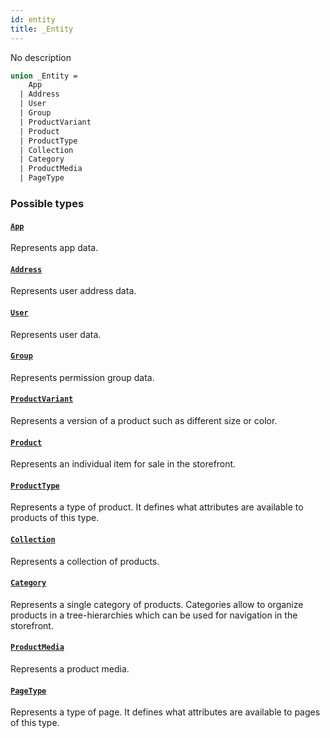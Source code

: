 ```yaml
---
id: entity
title: _Entity
---
```


No description

```graphql
union _Entity =
    App
  | Address
  | User
  | Group
  | ProductVariant
  | Product
  | ProductType
  | Collection
  | Category
  | ProductMedia
  | PageType
```

### Possible types

#### [`App`](../../../developer/api-reference/objects/app)

Represents app data.

#### [`Address`](../../../developer/api-reference/objects/address)

Represents user address data.

#### [`User`](../../../developer/api-reference/objects/user)

Represents user data.

#### [`Group`](../../../developer/api-reference/objects/group)

Represents permission group data.

#### [`ProductVariant`](../../../developer/api-reference/objects/product-variant)

Represents a version of a product such as different size or color.

#### [`Product`](../../../developer/api-reference/objects/product)

Represents an individual item for sale in the storefront.

#### [`ProductType`](../../../developer/api-reference/objects/product-type)

Represents a type of product. It defines what attributes are available to products of this type.

#### [`Collection`](../../../developer/api-reference/objects/collection)

Represents a collection of products.

#### [`Category`](../../../developer/api-reference/objects/category)

Represents a single category of products. Categories allow to organize products in a tree-hierarchies which can be used for navigation in the storefront.

#### [`ProductMedia`](../../../developer/api-reference/objects/product-media)

Represents a product media.

#### [`PageType`](../../../developer/api-reference/objects/page-type)

Represents a type of page. It defines what attributes are available to pages of this type.
